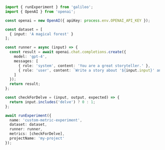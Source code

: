 ```typescript TypeScript
import { runExperiment } from 'galileo';
import { OpenAI } from 'openai';

const openai = new OpenAI({ apiKey: process.env.OPENAI_API_KEY });

const dataset = [
  { input: 'A magical forest' }
];

const runner = async (input) => {
  const result = await openai.chat.completions.create({
    model: 'gpt-4',
    messages: [
      { role: 'system', content: 'You are a great storyteller.' },
      { role: 'user', content: `Write a story about '${input.input}' and make it sound like a human wrote it.` }
    ]
  });
  return result;
};

const checkForDelve = (input, output, expected) => {
  return input.includes('delve') ? 0 : 1;
};

await runExperiment({
  name: 'custom-metric-experiment',
  dataset: dataset,
  runner: runner,
  metrics: [checkForDelve],
  projectName: 'my-project'
}); 
```